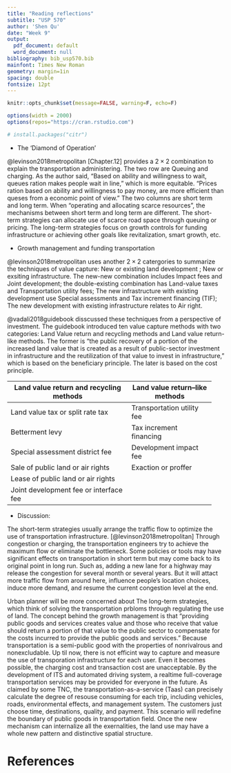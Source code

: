 ```yaml
---
title: "Reading reflections"
subtitle: "USP 570"
author: 'Shen Qu'
date: "Week 9"
output:
  pdf_document: default
  word_document: null
bibliography: bib_usp570.bib
mainfont: Times New Roman
geometry: margin=1in
spacing: double
fontsize: 12pt
---
```


```r
knitr::opts_chunk$set(message=FALSE, warning=F, echo=F)

options(width = 2000)
options(repos="https://cran.rstudio.com")

# install.packages("citr")
```


 - The 'Diamond of Operation'
 
@levinson2018metropolitan [Chapter.12] provides a $2\times2$ combination to explain the transportation administering. The two row are Queuing and charging. As the author said, "Based on ability and willingness to wait, queues ration makes people wait in line," which is more equitable. "Prices ration based on ability and willingness to pay money, are more efficient than queses from a economic point of view." The two columns are short term and long term. When "operating and allocating scarce resources", the mechanisms between short term and long term are different. The short-term strategies can allocate use of scarce road space through queuing or pricing. The long-term strategies focus on growth controls for funding infrastructure or achieving other goals like revitalization, smart growth, etc.

 - Growth management and funding transportation

@levinson2018metropolitan uses another $2\times2$ catergories to summarize the techniques of value capture: New or existing land development ; New or exsiting infrastructure.
The new-new combination includes Impact fees and Joint development; the double-existing combination has Land-value taxes and Transportation utility fees; The new infrastructure with existing development use Special assessments and Tax increment financing (TIF); The new development with existing infrastructure relates to Air right.

@vadali2018guidebook disscussed these techniques from a perspective of investment. The guidebook introduced ten value capture methods with two categories: Land Value return and recycling methods and Land value return-like methods. The former is "the public recovery of a portion of the increased land value that is created as a result of public-sector investment in infrastructure and the reutilization of that value to invest in infrastructure," which is based on the beneficiary principle. The later is based on the cost principle.

 -------------------------------------------------------------------
 Land value return and recycling methods Land value return–like methods
 --------------------------------------- ---------------------------
 Land value tax or split rate tax        Transportation utility fee

 Betterment levy                         Tax increment financing
 
 Special assessment district fee         Development impact fee
 
 Sale of public land or air rights       Exaction or proffer
 
 Lease of public land or air rights       
 
 Joint development fee or interface fee
 -------------------------------------------------------------------


 - Discussion: 

The short-term strategies usually arrange the traffic flow to optimize the use of transportation infrastructure. [@levinson2018metropolitan] Through congestion or charging, the transportation engineers try to achieve the maximum flow or eliminate the bottleneck. Some policies or tools may have significant effects on transportation in short term but may come back to its original point in long run. Such as, adding a new lane for a highway may release the congestion for several month or several years. But it will attact more traffic flow from around here, influence people's location choices, induce more demand, and resume the current congestion level at the end.

Urban planner will be more concerned about The long-term strategies, which think of solving the transportation prbloms through regulating the use of land. The concept behind the growth management is that "providing public goods and services creates value and those who receive that value should return a portion of that value to the public sector to compensate for the costs incurred to provide the public goods and services." Because transportation is a semi-public good with the properties of nonrivalrous and nonexcludable. Up til now, there is not efficint way to capture and measure the use of transporation infrastructure for each user. Even it becomes possible, the charging cost and transaction cost are unacceptable. By the development of ITS and automated driving system, a realtime full-coverage transportation services may be provided for everyone in the future. As claimed by some TNC, the transportation-as-a-service (Taas) can precisely calculate the degree of resouse consuming for each trip, including vehicles, roads, environmental effects, and management system. The customers just choose time, destinations, quality, and payment. This scenario will redefine the boundary of public goods in transportation field. Once the new mechanism can internalize all the exernalities, the land use may have a whole new pattern and distinctive spatial structure.


References {#references .unnumbered}
==========
